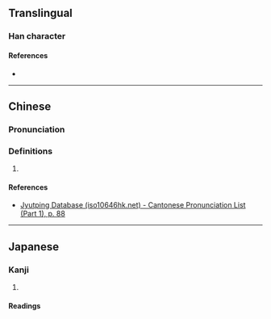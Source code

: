 {{character info/new}}
==Translingual==

===Han character===
{{Han char|rn=32|rad=土|as=09|sn=12|four=35104|canj=EQG|ids=⿱津土}}

====References====
* {{Han ref|kx=0234.220|dkj=05292|dj=0472.130|hdz=10467.030|uh=583B|ud=22587|bh=D8B3|bd=55475}}

----

==Chinese==
{{zh-forms}}

===Pronunciation===
{{zh-pron
|m=jīn
|c=zeon1
|cat=
}}

===Definitions===
{{zh-hanzi}}

# {{rfdef|zh}}

====References====
* [http://www.iso10646hk.net/jp/document/download.jsp Jyutping Database (iso10646hk.net) - Cantonese Pronunciation List (Part 1), p. 88]

----

==Japanese==

===Kanji===
{{ja-kanji|grade=|rs=土09}}

# {{defn|lang=ja|sort=土09}}

====Readings====
{{ja-readings|on=[[しん]] (shin)|kun=[[うるおひ]] (uruohi), [[うるおう]] (uruou)}}
